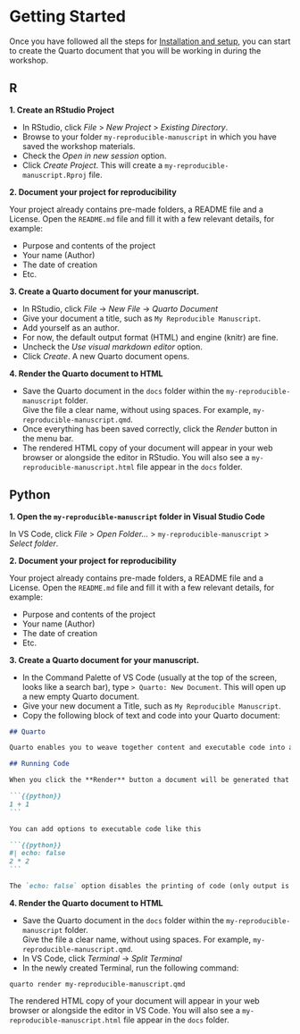 # Getting Started {.unnumbered}

Once you have followed all the steps for [Installation and setup](installation-and-setup.html),
you can start to create the Quarto document that you will be working in during the workshop.

::: {.panel-tabset}

## R

**1. Create an RStudio Project**

- In RStudio, click _File_ > _New Project_ > _Existing Directory_. 
- Browse to your folder `my-reproducible-manuscript` in which you have saved the workshop materials.
- Check the _Open in new session_ option.
- Click _Create Project_. This will create a `my-reproducible-manuscript.Rproj` file.

**2. Document your project for reproducibility**

Your project already contains pre-made folders, a README file and a License.
Open the `README.md` file and fill it with a few relevant details, for example:

- Purpose and contents of the project
- Your name (Author)
- The date of creation
- Etc.

**3. Create a Quarto document for your manuscript.**

- In RStudio, click _File_ -> _New File_ -> _Quarto Document_
- Give your document a title, such as `My Reproducible Manuscript`.
- Add yourself as an author.
- For now, the default output format (HTML) and engine (knitr) are fine.
- Uncheck the _Use visual markdown editor_ option.
- Click _Create_. A new Quarto document opens.

**4. Render the Quarto document to HTML**

- Save the Quarto document in the `docs` folder within the `my-reproducible-manuscript` folder.  
Give the file a clear name, without using  spaces. For example, `my-reproducible-manuscript.qmd`.
- Once everything has been saved correctly, click the _Render_ button in the menu bar.
- The rendered HTML copy of your document will appear in your web browser or alongside the editor in RStudio. You will also see a `my-reproducible-manuscript.html` file appear in the `docs` folder.

## Python

**1. Open the `my-reproducible-manuscript` folder in Visual Studio Code**

In VS Code, click _File_ > _Open Folder..._ > `my-reproducible-manuscript` > _Select folder_.

**2. Document your project for reproducibility**

Your project already contains pre-made folders, a README file and a License.
Open the `README.md` file and fill it with a few relevant details, for example:

- Purpose and contents of the project
- Your name (Author)
- The date of creation
- Etc.

**3. Create a Quarto document for your manuscript.**

- In the Command Palette of VS Code (usually at the top of the screen, looks like a search bar), type `> Quarto: New Document`. 
This will open up a new empty Quarto document.
- Give your new document a Title, such as `My Reproducible Manuscript`.
- Copy the following block of text and code into your Quarto document:

````md
## Quarto

Quarto enables you to weave together content and executable code into a finished document. To learn more about Quarto see <https://quarto.org>.

## Running Code

When you click the **Render** button a document will be generated that includes both content and the output of embedded code. You can embed code like this:

```{{python}}
1 + 1
```

You can add options to executable code like this

```{{python}}
#| echo: false
2 * 2
```

The `echo: false` option disables the printing of code (only output is displayed).
````

**4. Render the Quarto document to HTML**

- Save the Quarto document in the `docs` folder within the `my-reproducible-manuscript` folder.  
Give the file a clear name, without using  spaces. For example, `my-reproducible-manuscript.qmd`.
- In VS Code, click _Terminal_ -> _Split Terminal_
- In the newly created Terminal, run the following command:

```
quarto render my-reproducible-manuscript.qmd
```

The rendered HTML copy of your document will appear in your web browser or alongside the editor in VS Code.
You will also see a `my-reproducible-manuscript.html` file appear in the `docs` folder.
:::